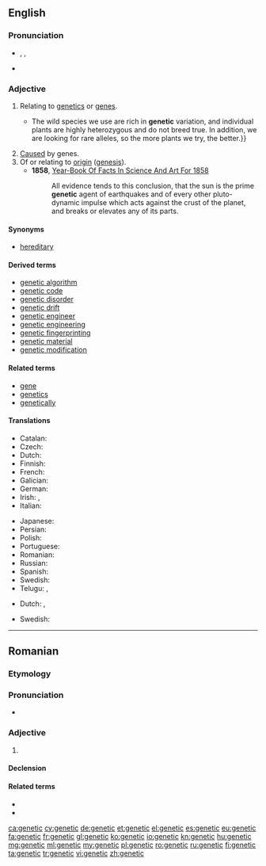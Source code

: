 {{also|genètic}}
==English==
{{wikipedia}}

===Pronunciation===
* {{enPR|jə-nĕt'ĭk}}, {{IPA|[d͡ʒəˈnetɪk]|[d͡ʒɪˈnetɪk]}}, {{X-SAMPA|/dZ@"netIk/}}
* {{rhymes|ɛtɪk}}

===Adjective===
{{en-adj|-}}

# {{context|genetics|lang=en}} Relating to [[genetics]] or [[gene]]s.
#*{{quote-magazine|year=2013|month=May-June|author=[http://www.americanscientist.org/authors/detail/david-van-tassel David Van Tassel], [http://www.americanscientist.org/authors/detail/lee-dehaan Lee DeHaan]
|title=[http://www.americanscientist.org/issues/feature/2013/3/wild-plants-to-the-rescue Wild Plants to the Rescue]
|volume=101|issue=3|magazine={{w|American Scientist}}
|passage=Plant breeding is always a numbers game.{{...}}The wild species we use are rich in '''genetic''' variation, and individual plants are highly heterozygous and do not breed true. In addition, we are looking for rare alleles, so the more plants we try, the better.}}
# [[cause|Cause]]d by genes.
# Of or relating to [[origin]] ([[genesis]]).
#* '''1858''', [http://books.google.com/books?id=NBo1AAAAMAAJ&pg=PA365 Year-Book Of Facts In Science And Art For 1858]
#*: All evidence tends to this conclusion, that the sun is the prime '''genetic''' agent of earthquakes and of every other pluto-dynamic impulse which acts against the crust of the planet, and breaks or elevates any of its parts.

====Synonyms====
* [[hereditary]]

====Derived terms====
* [[genetic algorithm]]
* [[genetic code]]
* [[genetic disorder]]
* [[genetic drift]]
* [[genetic engineer]]
* [[genetic engineering]]
* [[genetic fingerprinting]]
* [[genetic material]]
* [[genetic modification]]

====Related terms====
* [[gene]]
* [[genetics]]
* [[genetically]]

====Translations====
{{trans-top|relating to genetics or genes}}
* Catalan: {{t|ca|genètic}}
* Czech: {{t+|cs|genetický|m}}
* Dutch: {{t+|nl|genetisch}}
* Finnish: {{t|fi|geneettinen}}
* French: {{t+|fr|génétique}}
* Galician: {{t+|gl|xenético}}
* German: {{t+|de|genetisch}}
* Irish: {{t|ga|gineach}}, {{t|ga|géiniteach}}
* Italian: {{t|it|genetico}}
{{trans-mid}}
* Japanese: {{t|ja|遺伝的|tr=identeki|sc=Jpan}}
* Persian: {{t+|fa|تباری|tr=tabaari}}
* Polish: {{t|pl|genetyczny|m}}
* Portuguese: {{t|pt|genético}}
* Romanian: {{t+|ro|genetic}}
* Russian: {{t+|ru|генетический|tr=genetíčeskij}}
* Spanish: {{t+|es|genético}}
* Swedish: {{t+|sv|genetik}}
* Telugu: {{t|te|జన్యు|tr=janyu}}, {{t|te|జన్యుపరమైన|tr=janyuparamaina}}
{{trans-bottom}}

{{trans-top|caused by genes}}
* Dutch: {{t+|nl|genetisch}}, {{t+|nl|erfelijk}}
{{trans-mid}}
* Swedish: {{t+|sv|genetisk}}
{{trans-bottom}}

----

==Romanian==

===Etymology===
{{etyl|fr|ro}} {{term|génétique|lang=fr}}

===Pronunciation===
* {{IPA|[d͡ʒeˈne.tik]|lang=ro}}

===Adjective===
{{ro-adj|4}}

# {{l|en|genetic}}

====Declension====
{{ro-adj-4}}

====Related terms====
* {{l|ro|genă}}
* {{l|ro|genetică}}

[[ca:genetic]]
[[cy:genetic]]
[[de:genetic]]
[[et:genetic]]
[[el:genetic]]
[[es:genetic]]
[[eu:genetic]]
[[fa:genetic]]
[[fr:genetic]]
[[gl:genetic]]
[[ko:genetic]]
[[io:genetic]]
[[kn:genetic]]
[[hu:genetic]]
[[mg:genetic]]
[[ml:genetic]]
[[my:genetic]]
[[pl:genetic]]
[[ro:genetic]]
[[ru:genetic]]
[[fi:genetic]]
[[ta:genetic]]
[[tr:genetic]]
[[vi:genetic]]
[[zh:genetic]]